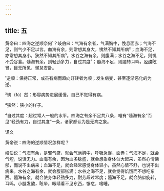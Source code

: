 ```yaml
---
---
---
```

title: 五
---




黄帝曰：四海之逆顺奈何¹？岐伯曰：气海有余者，气满胸中，悗息面赤；气海不足，则气少不足以言。血海有余，则常想其身大，怫然不知其所病²；血海不足，亦常想其身小，狭然不知其所病³。水谷之海有余，则腹满；水谷之海不足，则饥不受谷食。髓海有余，则轻劲多力，自过其度⁴；髓海不足，则脑转耳鸣，胫酸眩冒，目无所见，懈怠安卧。

¹逆顺：保持正常，或虽有病而趋向好转者为顺；发生病变，甚至逐渐恶化的为逆。

²怫（fú）然：形容病势进展缓慢，自己不觉得有病。

³狭然：狭小的样子。

⁴自过其度：超过常人一般的水平。四海之有余不足共八条，唯有“髓海有余”而见“轻劲有力，自过其度”一条，诸家都认为是无病之象。

译文

黄帝说：四海的逆顺情况怎样呢？

岐伯说：气海有余，是邪气盛，就会气满胸中，呼吸急促，面赤；气海不足，就会气短，说话无力。血海有余，因为血多脉盛，就会想象身体似大起来，虽然心情怫郁，而说不出病来；血海不足，就会经常感觉身体轻小，虽然心情不舒，也说不出病来。水谷之海有余，就会腹部胀满；水谷之海不足，就会觉得饥饿而不想吃东西。髓海有余，就会使身体轻劲多力，耐劳超过常度；髓海不足，就会脑似旋转，耳鸣，小腿发酸，眩晕，眼睛看不见东西，懈怠，嗜睡。
